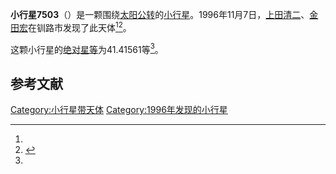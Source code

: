 {{Infobox planet
| bgcolour = #FFFFC0
| name = 7503
| symbol = 
| image = 
| caption = 
| discovery = yes
| discovery_ref = 
| discoverer = [[上田清二|上田清二]]、[[金田宏|金田宏]]
| discovery_site = [[钏路市|钏路市]] 
| discovered = 1996年11月7日
| designations = yes
| mp_name = 
| named_after = 
| alt_names = 1996 VJ38/ 1986 WC10 / 1989 SN9 / 1991 EN5
| mp_category = [[主带小行星|主带小行星]]
| orbit_ref = <ref name="a">[http://ssd.jpl.nasa.gov/sbdb.cgi?sstr=7503 7503] {{Wayback|url=http://ssd.jpl.nasa.gov/sbdb.cgi?sstr=7503 |date=20210816120835 }}，小行星數據庫瀏覽器（JPL Small-Body Database Browser）－[[美国国家航空航天局|美国国家航空航天局]]喷气推进实验室</ref>
| epoch = 2456400.5 (2013年4月18日更新)
| aphelion = {{convert|2.3270747|AU|km|3|abbr=on|lk=out}}
| perihelion = {{convert|2.1333637|AU|km|3|abbr=on}}
| semimajor = {{convert|2.2302192|AU|km|3|abbr=on}}
| eccentricity = 0.0434287
| period = 1216.521415 [[日|日]]<br />3.33[[儒略年|儒略年]]
| avg_speed = 
| inclination = 1.95337
| asc_node = 324.81457
| mean_anomaly = 
| arg_peri = 41.41561
| satellites = 
| physical_characteristics = yes
| dimensions = 
| mass = 
| density = 
| surface_grav = 
| escape_velocity = 
| sidereal_day = 
| axial_tilt = 
| pole_ecliptic_lat = 
| pole_ecliptic_lon = 
| albedo = 
| temperatures= 
| temp_name1 = 
| mean_temp_1 = 
| max_temp_1 = 
| temp_name2 = 
| max_temp_2 = 
| spectral_type = 
| abs_magnitude = 41.41561
}}

'''小行星7503'''（{{lang-en|7503}}）是一颗围绕[[太阳|太阳]][[公转|公转]]的[[小行星|小行星]]。1996年11月7日，[[上田清二|上田清二]]、[[金田宏|金田宏]]在钏路市发现了此天体<ref name="a" /><ref>{{cite news|title=小行星列表|url=http://cfa-www.harvard.edu/iau/lists/NumberedMPs.txt|accessdate=2013-07-08|newspaper=哈佛大学|archive-date=2008-05-17|archive-url=https://web.archive.org/web/20080517010638/http://cfa-www.harvard.edu/iau/lists/NumberedMPs.txt|dead-url=no}}</ref>。

这颗小行星的[[绝对星等|绝对星等]]为41.41561等<ref name="a" />。

==参考文献==
{{reflist}}
{{Minor Planet Number|[[小行星7502|小行星7502]]|[[小行星7504|小行星7504]]}}

{{小天体}}

[[Category:小行星带天体|Category:小行星带天体]]
[[Category:1996年发现的小行星|Category:1996年发现的小行星]]

{{asteroid-stub}}